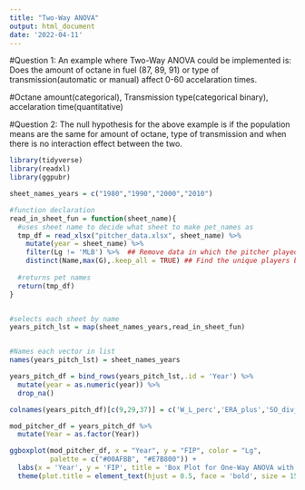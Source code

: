 ```yaml
---
title: "Two-Way ANOVA"
output: html_document
date: '2022-04-11'
---
```


#Question 1: An example where Two-Way ANOVA could be implemented is: Does the amount of octane in fuel (87, 89, 91) or type of transmission(automatic or manual) affect 0-60 accelaration times.

#Octane amount(categorical), Transmission type(categorical binary), accelaration time(quantitative)

#Question 2: The null hypothesis for the above example is if the population means are the same for amount of octane, type of transmission and when there is no interaction effect between the two.

```r
library(tidyverse)
library(readxl)
library(ggpubr)
```

```r



sheet_names_years = c("1980","1990","2000","2010")

#function declaration
read_in_sheet_fun = function(sheet_name){
  #uses sheet name to decide what sheet to make pet_names as
  tmp_df = read_xlsx("pitcher_data.xlsx", sheet_name) %>% 
    mutate(year = sheet_name) %>% 
    filter(Lg != 'MLB') %>%  ## Remove data in which the pitcher played for more than 2 teams
    distinct(Name,max(G),.keep_all = TRUE) ## Find the unique players based on the year
  
  #returns pet names
  return(tmp_df)
}


#selects each sheet by name
years_pitch_lst = map(sheet_names_years,read_in_sheet_fun)


#Names each vector in list
names(years_pitch_lst) = sheet_names_years

years_pitch_df = bind_rows(years_pitch_lst,.id = 'Year') %>% 
  mutate(year = as.numeric(year)) %>% 
  drop_na()

colnames(years_pitch_df)[c(9,29,37)] = c('W_L_perc','ERA_plus','SO_div_W')
```





```r
mod_pitcher_df = years_pitch_df %>% 
  mutate(Year = as.factor(Year))
```


```r
ggboxplot(mod_pitcher_df, x = "Year", y = "FIP", color = "Lg",
          palette = c("#00AFBB", "#E7B800")) +
  labs(x = 'Year', y = 'FIP', title = 'Box Plot for One-Way ANOVA with means') +
  theme(plot.title = element_text(hjust = 0.5, face = 'bold', size = 15))
```

